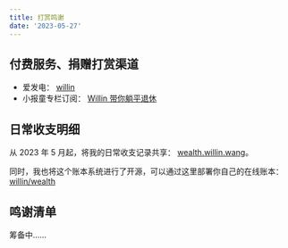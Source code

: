 ```yaml
---
title: 打赏鸣谢
date: '2023-05-27'
---
```


<Invoices lang='zh' />

## 付费服务、捐赠打赏渠道

- 爱发电： [willin](https://afdian.net/a/willin)
- 小报童专栏订阅： [Willin 带你躺平退休](https://xiaobot.net/p/willin)

## 日常收支明细

从 2023 年 5 月起，将我的日常收支记录共享： [wealth.willin.wang](https://wealth.willin.wang/zh)。

同时，我也将这个账本系统进行了开源，可以通过这里部署你自己的在线账本： [willin/wealth](https://github.com/willin/wealth)

## 鸣谢清单

筹备中……

<InvoiceDetail lang='zh' />
